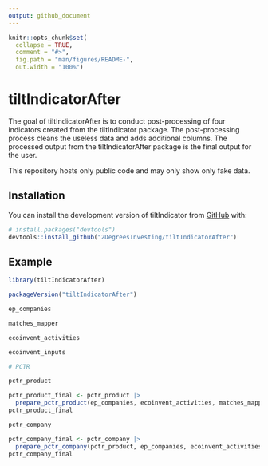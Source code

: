 ```yaml
---
output: github_document
---
```


```r
knitr::opts_chunk$set(
  collapse = TRUE,
  comment = "#>",
  fig.path = "man/figures/README-",
  out.width = "100%")
```

# tiltIndicatorAfter

The goal of tiltIndicatorAfter is to conduct post-processing of four indicators created from the tiltIndicator package. The post-processing process cleans the useless data and adds additional columns. The processed output from the tiltIndicatorAfter package is the final output for the user.

This repository hosts only public code and may only show only fake data.

## Installation

You can install the development version of tiltIndicator from [GitHub](https://github.com/) with:

``` r
# install.packages("devtools")
devtools::install_github("2DegreesInvesting/tiltIndicatorAfter")
```

## Example

```r
library(tiltIndicatorAfter)

packageVersion("tiltIndicatorAfter")

ep_companies

matches_mapper

ecoinvent_activities

ecoinvent_inputs

# PCTR

pctr_product

pctr_product_final <- pctr_product |>
  prepare_pctr_product(ep_companies, ecoinvent_activities, matches_mapper)
pctr_product_final

pctr_company

pctr_company_final <- pctr_company |> 
  prepare_pctr_company(pctr_product, ep_companies, ecoinvent_activities, matches_mapper)
pctr_company_final
```
